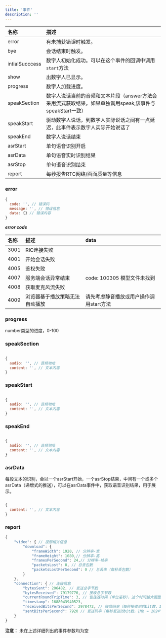 ```yaml
---
title: '事件'
description: ''
---
```


| 名称           | 描述                                                         |
| :------------- | :----------------------------------------------------------- |
| error       | 有未捕获错误时触发。 |
| bye           | 会话结束时触发。                                |
| intialSucccess          | 数字人初始化成功。可以在这个事件的回调中调用`start`方法 |
| show         | 出数字人已显示。 |
| progress         | 数字人加载进度。 |
| speakSection         | 数字人说话当前的音频和文本片段（answer方法会采用流式获取结果，如果单独调用speak,该事件与speakStart一致） |
| speakStart         | 驱动数字人说话，到数字人实际说话之间有一点延迟，此事件表示数字人实际开始说话了 |
| speakEnd         | 数字人说话结束 |
| asrStart | 单句语音识别开启 |
| asrData | 单句语音实时识别结果 |
| asrStop | 单句语音识别结束 |
| report | 每秒报告RTC网络/画面质量等信息 |

### error

```javascript
{
  code: '', // 错误码  
  message: '', // 错误信息
  data: {} // 错误内容
}

```

***error code***


| 名称           | 描述   | data |
| :------------- | :----------| :---------- |
| 3001 | RIC连接失败| |
| 4001 | 开始会话失败 | |
| 4005 | 鉴权失败 | |
| 4007 | 服务端会话异常结束 | code: 100305 模型文件未找到|
| 4008 | 获取麦克风流失败 | |
| 4009 | 浏览器基于播放策略无法自动播放 | 请先考虑静音播放或用户操作调用start方法|

### progress 

number类型的进度，0-100

### speakSection 

```javascript

{
  audio: '', // 音频地址
  content: '', // 文本内容
}

```

### speakStart 

```javascript

{
  audio: '', // 音频地址
  content: '', // 文本内容
}

```

### speakEnd 

```javascript

{
  audio: '', // 音频地址
  content: '', // 文本内容
}

```

### asrData
每段文本的识别，会以一个asrStart开始，一个asrStop结束，中间有一个或多个asrData（递增式的推送），可以在asrData事件中，获取语音识别结果，用于展示。
```javascript

{
  content: '', // 文本内容
}

```

### report 

```javascript
{
    "video": { // 视频相关信息
        "download": {
            "frameWidth": 1920, // 分辨率-宽
            "frameHeight": 1080,// 分辨率-高
            "framesPerSecond": 24,// 分辨率-帧率
            "packetsLost": 0, // 总丢包数
            "packetsLostPerSecond": 0 // 总丢率（每秒丢包数）
        }
    },
    "connection": { // 连接信息
        "bytesSent": 206482, // 发送总字节数
        "bytesReceived": 79179770, // 接收总字节数
        "currentRoundTripTime": 3, // 包往返时间（单位毫秒），这个时间越大画面越延迟
        "timestamp": 1688043940523,
        "receivedBitsPerSecond": 2978472, // 接收码率（每秒接收到的bit数，1Mb = 1024^2 bit）
        "sentBitsPerSecond": 7920 // 发送码率（每秒发送的bit数，1Mb = 1024^2 bit）
    }
}
```
**注意：** 未在上述详细列出的事件参数均为空